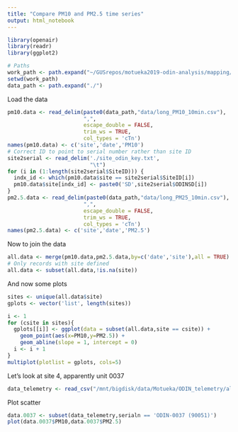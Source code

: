 ```yaml
---
title: "Compare PM10 and PM2.5 time series"
output: html_notebook
---
```

```r
library(openair)
library(readr)
library(ggplot2)

# Paths
work_path <- path.expand("~/GUSrepos/motueka2019-odin-analysis/mapping/")
setwd(work_path)
data_path <- path.expand("./")

```

Load the data 
```r
pm10.data <- read_delim(paste0(data_path,"data/long_PM10_10min.csv"),
                        ",",
                        escape_double = FALSE,
                        trim_ws = TRUE,
                        col_types = 'cTn')
names(pm10.data) <- c('site','date','PM10')
# Correct ID to point to serial number rather than site ID
site2serial <- read_delim('./site_odin_key.txt',
                          "\t")
for (i in (1:length(site2serial$SiteID))) {
  indx_id <- which(pm10.data$site == site2serial$SiteID[i])
  pm10.data$site[indx_id] <- paste0('SD',site2serial$ODINSD[i])
}
pm2.5.data <- read_delim(paste0(data_path,"data/long_PM25_10min.csv"),
                        ",",
                        escape_double = FALSE,
                        trim_ws = TRUE,
                        col_types = 'cTn')
names(pm2.5.data) <- c('site','date','PM2.5')
```

Now to join the data
```r
all.data <- merge(pm10.data,pm2.5.data,by=c('date','site'),all = TRUE)
# Only records with site defined
all.data <- subset(all.data,!is.na(site))
```

And now some plots
```r
sites <- unique(all.data$site)
gplots <- vector('list', length(sites))

i <- 1
for (csite in sites){
  gplots[[i]] <- ggplot(data = subset(all.data,site == csite)) +
    geom_point(aes(x=PM10,y=PM2.5)) +
    geom_abline(slope = 1, intercept = 0)
  i <- i + 1
}
multiplot(plotlist = gplots, cols=5)
```

Let's look at site 4, apparently unit 0037
```r
data_telemetry <- read_csv("/mnt/bigdisk/data/Motueka/ODIN_telemetry/all_dataAVG_20180612_20190902_campaign/all_dataAVG_20180612_20190902_campaign/all_dataAVG20180612_20190902.txt")
```

Plot scatter

```r
data.0037 <- subset(data_telemetry,serialn == 'ODIN-0037 (90051)')
plot(data.0037$PM10,data.0037$PM2.5)
```

